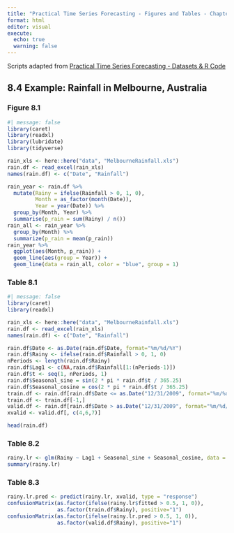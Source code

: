 ```yaml
---
title: "Practical Time Series Forecasting - Figures and Tables - Chapter 8"
format: html
editor: visual
execute:
  echo: true
  warning: false
---
```


Scripts adapted from [Practical Time Series Forecasting - Datasets & R Code](https://www.forecastingbook.com/resources/data-and-code)

## 8.4 Example: Rainfall in Melbourne, Australia

### Figure 8.1

```r
#| message: false
library(caret)
library(readxl)
library(lubridate)
library(tidyverse)

rain_xls <- here::here("data", "MelbourneRainfall.xls")
rain.df <- read_excel(rain_xls)
names(rain.df) <- c("Date", "Rainfall")

rain_year <- rain.df %>% 
  mutate(Rainy = ifelse(Rainfall > 0, 1, 0),
         Month = as_factor(month(Date)),
         Year = year(Date)) %>% 
  group_by(Month, Year) %>% 
  summarise(p_rain = sum(Rainy) / n()) 
rain_all <- rain_year %>% 
  group_by(Month) %>% 
  summarize(p_rain = mean(p_rain))
rain_year %>% 
  ggplot(aes(Month, p_rain)) +
  geom_line(aes(group = Year)) +
  geom_line(data = rain_all, color = "blue", group = 1)


```

### Table 8.1

```r
#| message: false
library(caret)
library(readxl)

rain_xls <- here::here("data", "MelbourneRainfall.xls")
rain.df <- read_excel(rain_xls)
names(rain.df) <- c("Date", "Rainfall")

rain.df$Date <- as.Date(rain.df$Date, format="%m/%d/%Y")
rain.df$Rainy <- ifelse(rain.df$Rainfall > 0, 1, 0)
nPeriods <- length(rain.df$Rainy)
rain.df$Lag1 <- c(NA,rain.df$Rainfall[1:(nPeriods-1)])
rain.df$t <- seq(1, nPeriods, 1)
rain.df$Seasonal_sine = sin(2 * pi * rain.df$t / 365.25)
rain.df$Seasonal_cosine = cos(2 * pi * rain.df$t / 365.25)
train.df <- rain.df[rain.df$Date <= as.Date("12/31/2009", format="%m/%d/%Y"), ]
train.df <- train.df[-1,]
valid.df <- rain.df[rain.df$Date > as.Date("12/31/2009", format="%m/%d/%Y"), ]
xvalid <- valid.df[, c(4,6,7)]

head(rain.df)

```

### Table 8.2

```r

rainy.lr <- glm(Rainy ~ Lag1 + Seasonal_sine + Seasonal_cosine, data = train.df, family = "binomial")
summary(rainy.lr)
```

### Table 8.3

```r
rainy.lr.pred <- predict(rainy.lr, xvalid, type = "response") 
confusionMatrix(as.factor(ifelse(rainy.lr$fitted > 0.5, 1, 0)), 
                as.factor(train.df$Rainy), positive="1")
confusionMatrix(as.factor(ifelse(rainy.lr.pred > 0.5, 1, 0)), 
                as.factor(valid.df$Rainy), positive="1")
```

## 
